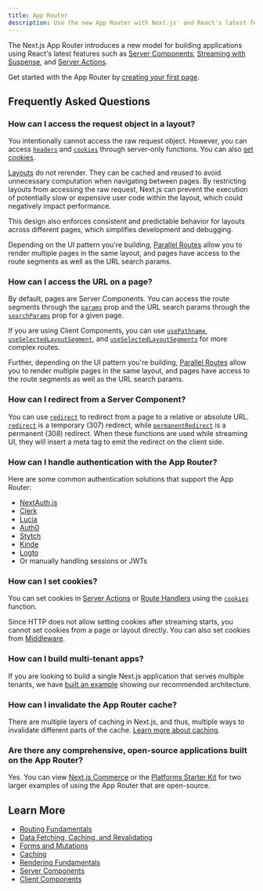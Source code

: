 ```yaml
---
title: App Router
description: Use the new App Router with Next.js' and React's latest features, including Layouts, Server Components, Suspense, and more.
---
```


The Next.js App Router introduces a new model for building applications using React's latest features such as [Server Components](/docs/app/building-your-application/rendering/server-components), [Streaming with Suspense](/docs/app/building-your-application/routing/loading-ui-and-streaming#streaming-with-suspense), and [Server Actions](/docs/app/building-your-application/data-fetching/server-actions-and-mutations).

Get started with the App Router by [creating your first page](/docs/app/building-your-application/routing/pages-and-layouts).

## Frequently Asked Questions

### How can I access the request object in a layout?

You intentionally cannot access the raw request object. However, you can access [`headers`](/docs/app/api-reference/functions/headers) and [`cookies`](/docs/app/api-reference/functions/cookies) through server-only functions. You can also [set cookies](#how-can-i-set-cookies).

[Layouts](/docs/app/building-your-application/routing/pages-and-layouts#layouts) do not rerender. They can be cached and reused to avoid unnecessary computation when navigating between pages. By restricting layouts from accessing the raw request, Next.js can prevent the execution of potentially slow or expensive user code within the layout, which could negatively impact performance.

This design also enforces consistent and predictable behavior for layouts across different pages, which simplifies development and debugging.

Depending on the UI pattern you're building, [Parallel Routes](/docs/app/building-your-application/routing/parallel-routes) allow you to render multiple pages in the same layout, and pages have access to the route segments as well as the URL search params.

### How can I access the URL on a page?

By default, pages are Server Components. You can access the route segments through the [`params`](/docs/app/api-reference/file-conventions/page#params-optional) prop and the URL search params through the [`searchParams`](/docs/app/api-reference/file-conventions/page#searchparams-optional) prop for a given page.

If you are using Client Components, you can use [`usePathname`](/docs/app/api-reference/functions/use-pathname), [`useSelectedLayoutSegment`](/docs/app/api-reference/functions/use-selected-layout-segment), and [`useSelectedLayoutSegments`](/docs/app/api-reference/functions/use-selected-layout-segments) for more complex routes.

Further, depending on the UI pattern you're building, [Parallel Routes](/docs/app/building-your-application/routing/parallel-routes) allow you to render multiple pages in the same layout, and pages have access to the route segments as well as the URL search params.

### How can I redirect from a Server Component?

You can use [`redirect`](/docs/app/api-reference/functions/redirect) to redirect from a page to a relative or absolute URL. [`redirect`](/docs/app/api-reference/functions/redirect) is a temporary (307) redirect, while [`permanentRedirect`](/docs/app/api-reference/functions/permanentRedirect) is a permanent (308) redirect. When these functions are used while streaming UI, they will insert a meta tag to emit the redirect on the client side.

### How can I handle authentication with the App Router?

Here are some common authentication solutions that support the App Router:

- [NextAuth.js](https://next-auth.js.org/configuration/nextjs#in-app-router)
- [Clerk](https://clerk.com/docs/quickstarts/nextjs)
- [Lucia](https://lucia-auth.com/getting-started/nextjs-app)
- [Auth0](https://github.com/auth0/nextjs-auth0#app-router)
- [Stytch](https://stytch.com/docs/example-apps/frontend/nextjs)
- [Kinde](https://kinde.com/docs/developer-tools/nextjs-sdk/)
- [Logto](https://docs.logto.io/sdk/next)
- Or manually handling sessions or JWTs

### How can I set cookies?

You can set cookies in [Server Actions](/docs/app/building-your-application/data-fetching/server-actions-and-mutations#cookies) or [Route Handlers](/docs/app/building-your-application/routing/route-handlers) using the [`cookies`](/docs/app/api-reference/functions/cookies) function.

Since HTTP does not allow setting cookies after streaming starts, you cannot set cookies from a page or layout directly. You can also set cookies from [Middleware](/docs/app/building-your-application/routing/middleware#using-cookies).

### How can I build multi-tenant apps?

If you are looking to build a single Next.js application that serves multiple tenants, we have [built an example](https://vercel.com/templates/next.js/platforms-starter-kit) showing our recommended architecture.

### How can I invalidate the App Router cache?

There are multiple layers of caching in Next.js, and thus, multiple ways to invalidate different parts of the cache. [Learn more about caching](/docs/app/building-your-application/caching).

### Are there any comprehensive, open-source applications built on the App Router?

Yes. You can view [Next.js Commerce](https://vercel.com/templates/next.js/nextjs-commerce) or the [Platforms Starter Kit](https://vercel.com/templates/next.js/platforms-starter-kit) for two larger examples of using the App Router that are open-source.

## Learn More

- [Routing Fundamentals](/docs/app/building-your-application/routing)
- [Data Fetching, Caching, and Revalidating](/docs/app/building-your-application/data-fetching/fetching-caching-and-revalidating)
- [Forms and Mutations](/docs/app/building-your-application/data-fetching/server-actions-and-mutations)
- [Caching](/docs/app/building-your-application/caching)
- [Rendering Fundamentals](/docs/app/building-your-application/rendering)
- [Server Components](/docs/app/building-your-application/rendering/server-components)
- [Client Components](/docs/app/building-your-application/rendering/client-components)
